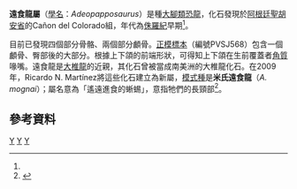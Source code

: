 {{Automatic Taxobox
| taxon = Adeopapposaurus
| fossil_range = {{fossil_range|早侏罗世}}
| image = Adeopapposaurus mognai.jpg 
| image_caption = 
| authority = Martínez, 2009
| type_species = '''米氏遠食龍<br>''Adeopapposaurus mognai'''''
| type_species_authority = Martínez, 2009
}}

'''遠食龍屬'''（[[學名|學名]]：''Adeopapposaurus''）是種[[大腳類|大腳類]][[恐龍|恐龍]]，化石發現於[[阿根廷|阿根廷]][[聖胡安省_(阿根廷)|聖胡安省]]的Cañon del Colorado組，年代為[[侏羅紀|侏羅紀]]早期<ref name=RNM09/>。

目前已發現四個部分骨骼、兩個部分顱骨。[[正模標本|正模標本]]（編號PVSJ568）包含一個顱骨、臀部後的大部分。根據上下頜的前端形狀，可得知上下頜在生前覆蓋者[[角質|角質]]喙嘴。遠食龍是[[大椎龍|大椎龍]]的近親，其化石曾被當成南美洲的大椎龍化石。在2009年，Ricardo N. Martínez將這些化石建立為新屬，[[模式種|模式種]]是'''米氏遠食龍'''（''A. mognai''）；屬名意為「遙遠進食的蜥蜴」，意指牠們的長頸部<ref name=RNM09>{{cite journal |last=Martínez |first=Ricardo N. |year=2009 |title=''Adeopapposaurus mognai'', gen. et sp. nov (Dinosauria: Sauropodomorpha), with comments on adaptations of basal sauropodomorpha |journal=Journal of Vertebrate Paleontology |volume=29 |issue=1 |pages=142–164|doi=10.1671/039.029.0102 }}</ref>。

== 參考資料 ==
{{Reflist}}
{{Taxonbar|from=Q936945}}

[[Category:侏羅紀恐龍|Y]]
[[Category:原蜥腳下目|Y]]
[[Category:南美洲恐龍|Y]]


{{dinosaur-stub}}